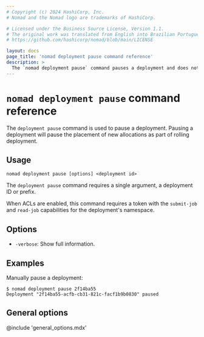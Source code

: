 ```yaml
---
# Copyright (c) 2024 HashiCorp, Inc.
# Nomad and the Nomad logo are trademarks of HashiCorp.

# Licensed under the Business Source License, Version 1.1.
# The original work was translated from English into Brazilian Portuguese.
# https://github.com/hashicorp/nomad/blob/main/LICENSE

layout: docs
page_title: 'nomad deployment pause command reference'
description: >
  The `nomad deployment pause` command pauses a deployment and does not allow new allocations.
---
```


# `nomad deployment pause` command reference

The `deployment pause` command is used to pause a deployment. Pausing a
deployment will pause the placement of new allocations as part of rolling
deployment.

## Usage

```plaintext
nomad deployment pause [options] <deployment id>
```

The `deployment pause` command requires a single argument, a deployment ID or
prefix.

When ACLs are enabled, this command requires a token with the `submit-job`
and `read-job` capabilities for the deployment's namespace.

## Options

- `-verbose`: Show full information.

## Examples

Manually pause a deployment:

```shell-session
$ nomad deployment pause 2f14ba55
Deployment "2f14ba55-acfb-cb31-821c-facf1b9b0830" paused
```

## General options

@include 'general_options.mdx'
